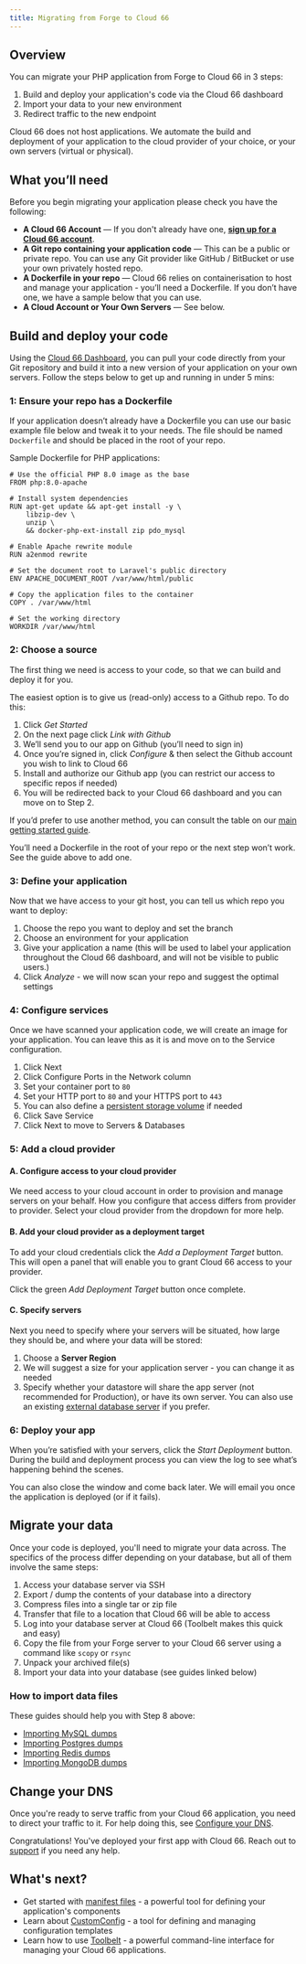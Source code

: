 ```yaml
---
title: Migrating from Forge to Cloud 66
---
```


## Overview

You can migrate your PHP application from Forge to Cloud 66 in 3 steps:

1. Build and deploy your application's code via the Cloud 66 dashboard
2. Import your data to your new environment
3. Redirect traffic to the new endpoint

<Callout type="info" title="Cloud 66 does not host apps">
Cloud 66 does not host applications. We automate the build and deployment of your application to the cloud provider of your choice, or your own servers (virtual or physical).
</Callout>


## What you’ll need

Before you begin migrating your application please check you have the following:

- **A Cloud 66 Account** — If you don't already have one, **[sign up for a Cloud 66 account](https://app.cloud66.com/users/sign_up)**.
- **A Git repo containing your application code** — This can be a public or private repo. You can use any Git provider like GitHub / BitBucket or use your own privately hosted repo.
- **A Dockerfile in your repo** — Cloud 66 relies on containerisation to host and manage your application - you’ll need a Dockerfile. If you don’t have one, we have a sample below that you can use.
- **A Cloud Account or Your Own Servers** — See below.

## Build and deploy your code

Using the [Cloud 66 Dashboard](https://app.cloud66.com/dashboard), you can pull your code directly from your Git repository and build it into a new version of your application on your own servers. Follow the steps below to get up and running in under 5 mins: 

### 1: Ensure your repo has a Dockerfile

If your application doesn’t already have a Dockerfile you can use our basic example file below and tweak it to your needs. The file should be named `Dockerfile`  and should be placed in the root of your repo. 

Sample Dockerfile for PHP applications:

```docker
# Use the official PHP 8.0 image as the base
FROM php:8.0-apache

# Install system dependencies
RUN apt-get update && apt-get install -y \
    libzip-dev \
    unzip \
    && docker-php-ext-install zip pdo_mysql

# Enable Apache rewrite module
RUN a2enmod rewrite

# Set the document root to Laravel's public directory
ENV APACHE_DOCUMENT_ROOT /var/www/html/public

# Copy the application files to the container
COPY . /var/www/html

# Set the working directory
WORKDIR /var/www/html

```

### 2: Choose a source

The first thing we need is access to your code, so that we can build and deploy it for you. 

The easiest option is to give us (read-only) access to a Github repo. To do this:

1. Click *Get Started*
2. On the next page click *Link with Github*
3. We’ll send you to our app on Github (you’ll need to sign in)
4. Once you’re signed in, click *Configure* & then select the Github account you wish to link to Cloud 66
5. Install and authorize our Github app (you can restrict our access to specific repos if needed)
6. You will be redirected back to your Cloud 66 dashboard and you can move on to Step 2.

If you’d prefer to use another method, you can consult the table on our [main getting started guide](/docs/getting-started/deploy-your-first-app#step-1-choose-a-source). 

<Callout type="info" title="Do you have a Dockerfile?">
You’ll need a Dockerfile in the root of your repo or the next step won’t work. See the guide above to add one.
</Callout>

### 3: Define your application

Now that we have access to your git host, you can tell us which repo you want to deploy:

1. Choose the repo you want to deploy and set the branch
2. Choose an environment for your application
3. Give your application a name (this will be used to label your application throughout the Cloud 66 dashboard, and will not be visible to public users.)
4. Click *Analyze* - we will now scan your repo and suggest the optimal settings

### 4: Configure services

Once we have scanned your application code, we will create an image for your application. You can leave this as it is and move on to the Service configuration. 

1. Click Next
2. Click Configure Ports in the Network column 
3. Set your container port to `80`
4. Set your HTTP port to `80` and your HTTPS port to `443`
5. You can also define a [persistent storage volume](/docs/build-and-config/service-storage) if needed
6. Click Save Service
7. Click Next to move to Servers & Databases

### 5: Add a cloud provider

#### A. Configure access to your cloud provider

We need access to your cloud account in order to provision and manage servers on your behalf. How you configure that access differs from provider to provider. Select your cloud provider from the dropdown for more help.

<Partial file="../../src/pages/docs/partials/_cloud_provider_or_own_server_tabs.md" />

#### B. Add your cloud provider as a deployment target

To add your cloud credentials click the *Add a Deployment Target* button. This will open a panel that will enable you to grant Cloud 66 access to your provider.

Click the green *Add Deployment Target* button once complete.

#### C. Specify servers

Next you need to specify where your servers will be situated, how large they should be, and where your data will be stored:

1. Choose a **Server Region**
2. We will suggest a size for your application server - you can change it as needed
3. Specify whether your datastore will share the app server (not recommended for Production), or have its own server. You can also use an existing [external database server](/docs/databases/database-management#no-database-external) if you prefer.

### 6: Deploy your app

When you’re satisfied with your servers, click the *Start Deployment* button. During the build and deployment process you can view the log to see what’s happening behind the scenes.

You can also close the window and come back later. We will email you once the application is deployed (or if it fails).

## Migrate your data

Once your code is deployed, you'll need to migrate your data across. The specifics of the process differ depending on your database, but all of them involve the same steps:

1. Access your database server via SSH
2. Export / dump the contents of your database into a directory
3. Compress files into a single tar or zip file
4. Transfer that file to a location that Cloud 66 will be able to access
5. Log into your database server at Cloud 66 (Toolbelt makes this quick and easy)
6. Copy the file from your Forge server to your Cloud 66 server using a command like `scopy` or `rsync` 
7. Unpack your archived file(s)
8. Import your data into your database (see guides linked below)

### How to import data files

These guides should help you with Step 8 above:

- [Importing MySQL dumps](https://www.digitalocean.com/community/tutorials/how-to-import-and-export-databases-in-mysql-or-mariadb#step-2-mdash-importing-a-mysql-or-mariadb-database)
- [Importing Postgres dumps](https://gist.github.com/pierrejoubert73/85b3ce8b52e7f6dbce69e2636f68383f)
- [Importing Redis dumps](https://developer.redis.com/guides/import/)
- [Importing MongoDB dumps](https://www.mongodb.com/docs/database-tools/mongorestore/#syntax)

## Change your DNS

Once you're ready to serve traffic from your Cloud 66 application, you need to direct your traffic to it. For help doing this, see [Configure your DNS](https://help.cloud66.com/docs/networking/configure-dns).

Congratulations! You've deployed your first app with Cloud 66. Reach out to [support](https://app.cloud66.com/support_tickets/new) if you need any help.

## What's next?

* Get started with [manifest files](/docs/manifest/building-a-manifest-file#manifest-tutorial) - a powerful tool for defining your application's components
* Learn about [CustomConfig](/docs/custom-config/custom-config) - a tool for defining and managing configuration templates
* Learn how to use [Toolbelt](/docs/toolbelt/using-cloud66-toolbelt) - a powerful command-line interface for managing your Cloud 66 applications. 
